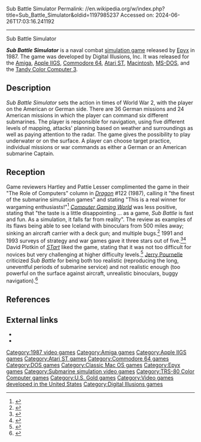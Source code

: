 Sub Battle Simulator
Permalink: //en.wikipedia.org/w/index.php?title=Sub_Battle_Simulator&oldid=1197985237
Accessed on: 2024-06-26T17:03:16.241192



------
Sub Battle Simulator
{{Short description|1987 video game}}
{{More citations needed|date=May 2010}}

{{Infobox video game
|title          = Sub Battle Simulator
|image          = Sub Battle Simulator cover.jpg
|caption        =
|developer      = [[TX Digital Illusions]]
|publisher      = {{vgrelease|NA|[[Epyx]]|EU|[[U.S. Gold]]}}
|series         =
|engine         =
|released       = 1987
|genre          = [[Submarine simulator]]
|modes          =
|platforms      = [[Amiga]], [[Apple IIGS]], [[Commodore 64]], [[Atari ST]], [[Macintosh]], [[MS-DOS]], [[TRS-80 Color Computer|Tandy Color Computer 3]].
}}
'''''Sub Battle Simulator''''' is a naval combat [[simulation game]] released by [[Epyx]] in 1987. The game was developed by Digital Illusions, Inc. It was released for the [[Amiga]], [[Apple IIGS]], [[Commodore 64]], [[Atari ST]], [[Macintosh]], [[MS-DOS]], and the [[TRS-80 Color Computer|Tandy Color Computer 3]].

==Description==
''Sub Battle Simulator'' sets the action in times of World War 2, with the player on the American or German side. There are 36 German missions and 24 American missions in which the player can command six different submarines. The player is responsible for navigation, using five different levels of mapping, attacks' planning based on weather and surroundings as well as paying attention to the radar. The game gives the possibility to play underwater or on the surface. A player can choose target practice, individual missions or war commands as either a German or an American submarine Captain.

==Reception==
Game reviewers Hartley and Pattie Lesser complimented the game in their "The Role of Computers" column in ''[[Dragon (magazine)|Dragon]]'' #122 (1987), calling it "the finest of the submarine simulation games" and stating "This is a real winner for wargaming enthusiasts!"<ref name="Dragon122">{{cite journal
|title=The Role of Computers
|author=Lesser, Patricia
|journal=[[Dragon (magazine)|Dragon]]
|issue=122
|date=June 1987
|pages=76–80}}</ref> ''[[Computer Gaming World]]'' was less positive, stating that "the taste is a little disappointing ... as a game, ''Sub Battle'' is fast and fun. As a simulation, it falls far from reality". The review as examples of its flaws being able to see Iceland with binoculars from 500 miles away; sinking an aircraft carrier with a deck gun; and multiple bugs.<ref name="carey198707">{{cite news | title=Sub Battle Simulator | magazine=Computer Gaming World | date=June–July 1987 | accessdate=2 November 2013 | author=Carey, Regan | url=http://www.cgwmuseum.org/galleries/index.php?year=1987&pub=2&id=38 | pages=14}}</ref> 1991 and 1993 surveys of strategy and war games gave it three stars out of five.<ref name="brooks199112">{{cite news | url=http://www.cgwmuseum.org/galleries/index.php?year=1991&pub=2&id=89 | title=Computer Strategy and Wargames: The 1900-1950 Epoch / Part II (M-Z) of an Annotated Paiktography | magazine=Computer Gaming World | date=December 1991 | accessdate=18 November 2013 | author=Brooks, M. Evan | pages=126}}</ref><ref name="brookssurvey199310">{{cite news | url=http://www.cgwmuseum.org/galleries/index.php?year=1993&pub=2&id=111 | title=Brooks' Book Of Wargames: 1900-1950, R-Z | magazine=Computer Gaming World | date=October 1993 | accessdate=26 March 2016 | author=Brooks, M. Evan | pages=144–148}}</ref> David Plotkin of ''[[STart]]'' liked the game, stating that it was not too difficult for novices but very challenging at higher difficulty levels.<ref name="plotkin1987w">{{Cite magazine |last=Plotkin |first=David |date=Winter 1987 |title=For The Fun Of It: Plutos, Airball, Barbarian and Sub Battle Simulator |url=https://www.atarimagazines.com/startv2n3/forthefunofit.html |magazine=STart}}</ref> [[Jerry Pournelle]] criticized ''Sub Battle'' for being both too realistic (reproducing the long, uneventful periods of submarine service) and not realistic enough (too powerful on the surface against aircraft, unrealistic binoculars, buggy navigation).<ref name="pournelle198710">{{cite news | url=https://archive.org/stream/byte-magazine-1987-10-rescan/1987_10_BYTE_12-11_Heuristic_Algorithms#page/n273/mode/2up | title=New Life for Lucy | work=BYTE | date=October 1987 | accessdate=6 November 2013 | author=Pournelle, Jerry | pages=251}}</ref>

==References==
{{Reflist}}

==External links==
* {{Internet Archive game|msdos_Sub_Battle_Simulator_1987|Sub Battle Simulator}}
* {{mobygames|/1616}}

{{Authority control}}

[[Category:1987 video games]]
[[Category:Amiga games]]
[[Category:Apple IIGS games]]
[[Category:Atari ST games]]
[[Category:Commodore 64 games]]
[[Category:DOS games]]
[[Category:Classic Mac OS games]]
[[Category:Epyx games]]
[[Category:Submarine simulation video games]]
[[Category:TRS-80 Color Computer games]]
[[Category:U.S. Gold games]]
[[Category:Video games developed in the United States]]
[[Category:Digital Illusions games]]